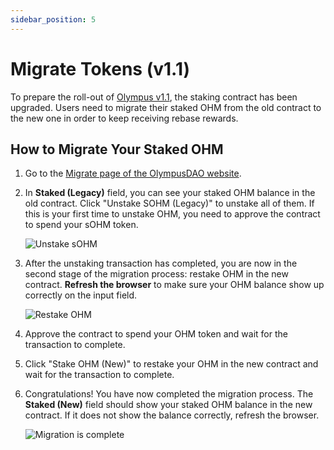 ```yaml
---
sidebar_position: 5
---
```


# Migrate Tokens (v1.1)

To prepare the roll-out of [Olympus v1.1](https://olympusdao.medium.com/olympus-v1-1-a5c6a48be7d1), the staking contract has been upgraded. Users need to migrate their staked OHM from the old contract to the new one in order to keep receiving rebase rewards.

## How to Migrate Your Staked OHM

1. Go to the [Migrate page of the OlympusDAO website](https://app.olympusdao.finance/#/stake/migrate).
2. In **Staked \(Legacy\)** field, you can see your staked OHM balance in the old contract. Click "Unstake SOHM \(Legacy\)" to unstake all of them. If this is your first time to unstake OHM, you need to approve the contract to spend your sOHM token.

   ![Unstake sOHM](/gitbook/assets/unstake.png)

3. After the unstaking transaction has completed, you are now in the second stage of the migration process: restake OHM in the new contract. **Refresh the browser** to make sure your OHM balance show up correctly on the input field.

   ![Restake OHM](/gitbook/assets/restake.png)

4. Approve the contract to spend your OHM token and wait for the transaction to complete.
5. Click "Stake OHM \(New\)" to restake your OHM in the new contract and wait for the transaction to complete.
6. Congratulations! You have now completed the migration process. The **Staked \(New\)** field should show your staked OHM balance in the new contract. If it does not show the balance correctly, refresh the browser.

   ![Migration is complete](/gitbook/assets/complete.png)
